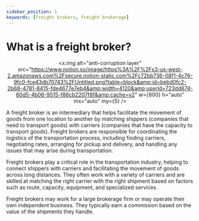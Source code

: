 ```yaml
---
sidebar_position: 1
keywords: [freight brokers, freight brokerage]
---
```



# What is a freight broker?

<div align="center">

<x.img
  alt="anti-corruption layer"
  src="https://www.notion.so/image/https%3A%2F%2Fs3-us-west-2.amazonaws.com%2Fsecure.notion-static.com%2Fc72bb736-08f1-4c76-9fc0-fce43db70743%2FUntitled.png?table=block&amp;id=bebd0fc2-2b68-4781-8415-fde4677e7eb4&amp;width=4120&amp;userId=723dd674-60d5-4b06-9515-f86cb2207f8f&amp;cache=v2"
  w={800}
  h="auto"
  mx="auto"
  my={5}
/>

</div>

A freight broker is an intermediary that helps facilitate the movement of goods from one location to another by matching shippers (companies that need to transport goods) with carriers (companies that have the capacity to transport goods). Freight brokers are responsible for coordinating the logistics of the transportation process, including finding carriers, negotiating rates, arranging for pickup and delivery, and handling any issues that may arise during transportation.

Freight brokers play a critical role in the transportation industry, helping to connect shippers with carriers and facilitating the movement of goods across long distances. They often work with a variety of carriers and are skilled at matching the right carrier with the right shipment based on factors such as route, capacity, equipment, and specialized services.

Freight brokers may work for a large brokerage firm or may operate their own independent business. They typically earn a commission based on the value of the shipments they handle.
